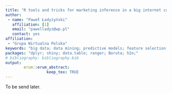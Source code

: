 ```yaml
---
title: "R tools and tricks for marketing inference in a big internet company"
author:
 - name: "Paweł Ładyżyński"
   affiliation: [1]
   email: "pawelladyz@wp.pl"
   contact: yes
affiliation:
 - "Grupa Wirtualna Polska"
keywords: "big data; data mining; predictive models; feature selection; deep learning; random forests; clustering; marketing inference"
packages: "dplyr; shiny; data.table; ranger; Boruta; h2o;"
# bibliography: bibliography.bib
output:  
        erum::erum_abstract:
                  keep_tex: TRUE
---
```


To be send later.

<!--  -->
<!--  -->
<!--  -->
